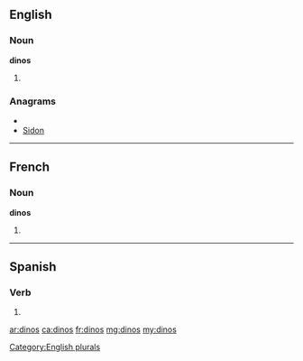 ==English==

===Noun===
'''dinos'''

# {{plural of|[[dino]]}}

===Anagrams===
* {{alphagram|dinos}}
* [[Sidon#English|Sidon]]

[[Category:English plurals]]

----

==French==

===Noun===
'''dinos''' {{m}}

# {{plural of|[[dino]]|lang=fr}}

----

==Spanish==

===Verb===
{{es-verb-form|decir}}

# {{es-compound of|d|ar|di|nos|mood=imp|person=tú}}

[[ar:dinos]]
[[ca:dinos]]
[[fr:dinos]]
[[mg:dinos]]
[[my:dinos]]